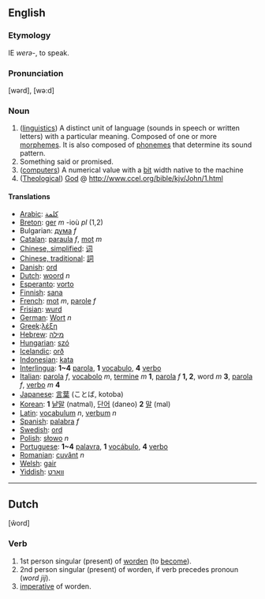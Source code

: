 ==English==

===Etymology===

IE ''werə-'', to speak.

===Pronunciation===

[wərd], [wə:d]

===Noun===

#([[w:linguistics|linguistics]]) A distinct unit of language (sounds in speech or written letters) with a particular meaning. Composed of one or more [[morpheme]]s.  It is also composed of [[phoneme]]s that determine its sound pattern.
#Something said or promised.
#([[computer]]s) A numerical value with a [[bit]] width native to the machine
#([[Theological]]) [[God]] @ http://www.ccel.org/bible/kjv/John/1.html

====Translations====
*[[Arabic]]: [[كلمة]]
*[[Breton]]: [[ger]] ''m'' -ioù ''pl'' (1,2)
*Bulgarian: [[дума]] ''f''
*[[Catalan]]: [[paraula]] ''f'', [[mot]] ''m''
*[[Simplified Chinese|Chinese, simplified]]: [[词]]
*[[Traditional Chinese|Chinese, traditional]]: [[詞]]
*[[Danish]]: [[ord]]
*[[Dutch]]: [[woord]] ''n''
*[[Esperanto]]: [[vorto]]
*[[Finnish]]: [[sana]]
*[[French]]: [[mot]] ''m'', [[parole]] ''f''
*[[Frisian]]: [[wurd]]
*[[German]]: [[Wort]] ''n''
*[[Greek]]:[[λέξη]]
*[[Hebrew]]: [[מילה]]
*[[Hungarian]]: [[szó]]
*[[Icelandic]]: [[orð]]
*[[Indonesian]]: [[kata]]
*[[Interlingua]]: '''1~4''' [[parola]], '''1''' [[vocabulo]], '''4''' [[verbo]]
*[[Italian]]: [[parola]] ''f'', [[vocabolo]] ''m'', [[termine]] ''m'' '''1''', [[parola]] ''f'' '''1, 2''', word ''m'' '''3''', [[parola]] ''f'', [[verbo]] ''m'' '''4'''
*[[Japanese]]: [[言葉]] (ことば, kotoba)
*[[Korean]]: '''1''' [[낱말]] (natmal), [[단어]] (daneo) '''2''' [[말]] (mal)
*[[Latin]]: [[vocabulum]] ''n'', [[verbum]] ''n''
*[[Spanish]]: [[palabra]] ''f''
*[[Swedish]]: [[ord]]
*[[Polish]]: [[słowo]] ''n''
*[[Portuguese]]: '''1~4''' [[palavra]], '''1''' [[vocábulo]], '''4''' [[verbo]]
*[[Romanian]]: [[cuvânt]] ''n''
*[[Welsh]]: [[gair]]
*[[Yiddish]]: [[װאָרט]]

----

==Dutch==

[ŵord]

===Verb===
#1st person singular (present) of [[worden]] (to [[become]]).
#2nd person singular (present) of worden, if verb precedes pronoun (''word jij'').
#[[imperative]] of worden.